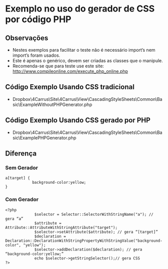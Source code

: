 = Exemplo no uso do gerador de CSS por código PHP =

== Observações ==
* Nestes exemplos para facilitar o teste não é necessário import’s nem import’s foram usados.
* Este é apenas o genérico, devem ser criadas as classes que o manipule.
* Recomenda-se que para teste use este site: http://www.compileonline.com/execute_php_online.php

== Código Exemplo Usando CSS tradicional ==
* Dropbox\4Carrus\Site\4Carrus\View\CascadingStyleSheets\Common\Basic\ExampleWithoutPHPGenerator.php

== Código Exemplo Usando CSS gerado por PHP ==
* Dropbox\4Carrus\Site\4Carrus\View\CascadingStyleSheets\Common\Basic\ExamplePHPGenerator.php

== Diferença ==

=== Sem Gerador ===
<pre style="white-space: pre-wrap; 
white-space: -moz-pre-wrap; 
white-space: -pre-wrap; 
white-space: -o-pre-wrap; 
word-wrap: break-word;">
a[target] {
            background-color:yellow;
}
</pre>
=== Com Gerador ===
<pre style="white-space: pre-wrap; 
white-space: -moz-pre-wrap; 
white-space: -pre-wrap; 
white-space: -o-pre-wrap; 
word-wrap: break-word;">
<?php
             $selector = Selector::SelectorWithStringName("a"); // gera “a”
             $attribute = Attribute::AttributeWithStringAttribute("target");
             $selector->setAttribute($attribute); // gera “[target]”
             $declaration = Declaration::DeclarationWithStringPropertyWithStringValue("background-color", "yellow");
             $selector->addDeclaration($declaration); // gera “background-color:yellow;”
             echo $selector->getStringSelector();// gera CSS
?>
</pre>
